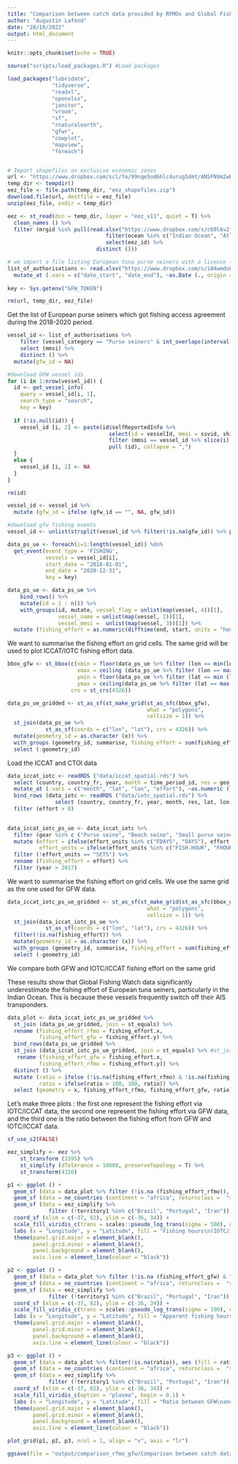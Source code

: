 ```yaml
---
title: "Comparison between catch data provided by RFMOs and Global Fishing Watch"
author: "Augustin Lafond"
date: "28/10/2022"
output: html_document
---
```


```r
knitr::opts_chunk$set(echo = TRUE)
```



```r

source("scripts/load_packages.R") #Load packages

load_packages("lubridate",
              "tidyverse",
              "readxl",
              "openxlsx",
              "janitor",
              "vroom",
              "sf",
              "rnaturalearth", 
              "gfwr", 
              "cowplot",
              "mapview",
              "foreach")


# Import shapefiles on exclusive economic zones
url <- "https://www.dropbox.com/scl/fo/99nqe5od6hlc4urug5dmt/ANSFN9m2wHBuVvQOs3O1Lgg?rlkey=ni426isn7pgs4jt9x9nn9u1qn&dl=1"
temp_dir <- tempdir()
eez_file <- file.path(temp_dir, "eez_shapefiles.zip")
download.file(url, destfile = eez_file)
unzip(eez_file, exdir = temp_dir)

eez <- st_read(dsn = temp_dir, layer = "eez_v11", quiet = T) %>%
  clean_names () %>%
  filter (mrgid %in% pull(read.xlsx("https://www.dropbox.com/s/c69l6v2fn6ljg5c/eez_id.xlsx?dl=1") %>% 
                               filter(ocean %in% c("Indian Ocean", "Atlantic Ocean")) %>%
                               select(eez_id) %>% 
                            distinct ()))

# we import a file listing European tuna purse seiners with a licence to fish in southern countries
list_of_authorisations <- read.xlsx("https://www.dropbox.com/s/i04wmdn0criseov/List%20of%20authorizations.xlsx?dl=1") %>%
  mutate_at (.vars = c("date_start", "date_end"), ~as.Date (., origin = "1899-12-30"))
  
key <- Sys.getenv("GFW_TOKEN")

rm(url, temp_dir, eez_file)           
```

Get the list of European purse seiners which got fishing access agreement during the 2018-2020 period. 

```r

vessel_id <- list_of_authorisations %>% 
    filter (vessel_category == "Purse seiners" & int_overlaps(interval(date_start, date_end), interval(ymd("2018-01-01"), ymd("2020-12-31")))) %>%
    select (mmsi) %>%
    distinct () %>% 
  mutate(gfw_id = NA)

```

```r
#download GFW vessel ids
for (i in 1:nrow(vessel_id)) {
  id <- get_vessel_info(
    query = vessel_id[i, 1],
    search_type = "search",
    key = key) 
  
  if (!is.null(id)) {
    vessel_id [i, 2] <- paste(id$selfReportedInfo %>% 
                                select(id = vesselId, mmsi = ssvid, shipname) %>%
                                filter (mmsi == vessel_id %>% slice(i) %>% pull(mmsi) & !is.na(shipname)) %>% # in some cases the mmsi found is different from the one indicated in the search
                                pull (id), collapse = ",")
  }
  else {
    vessel_id [i, 2] <- NA
  }
}

rm(id)

vessel_id <- vessel_id %>%
  mutate (gfw_id = ifelse (gfw_id == "", NA, gfw_id))

#download gfw fishing events
vessel_id <- unlist(strsplit(vessel_id %>% filter(!is.na(gfw_id)) %>% pull(gfw_id), ","))

data_ps_ue <- foreach(i=1:length(vessel_id)) %do% 
  get_event(event_type = 'FISHING',
            vessels = vessel_id[i],
            start_date = "2018-01-01",
            end_date = "2020-12-31",
            key = key)

data_ps_ue <- data_ps_ue %>%
    bind_rows() %>%
    mutate(id = 1 : n()) %>%
    with_groups(id, mutate, vessel_flag = unlist(map(vessel, 4))[1],
                vessel_name = unlist(map(vessel, 2))[1],
                vessel_mmsi =  unlist(map(vessel, 3))[1]) %>%
  mutate (fishing_effort = as.numeric(difftime(end, start, units = "hours")))

```

We want to summarise the fishing effort on grid cells. The same grid will be used to plot ICCAT/IOTC fishing effort data. 

```r

bbox_gfw <- st_bbox(c(xmin = floor(data_ps_ue %>% filter (lon == min(lon)) %>% distinct (lon) %>% pull ()), 
                      xmax = ceiling (data_ps_ue %>% filter (lon == max (lon)) %>% distinct (lon) %>% pull ()), 
                      ymin = floor(data_ps_ue %>% filter (lat == min (lat)) %>% distinct (lat) %>% pull ()),
                      ymax = ceiling(data_ps_ue %>% filter (lat == max (lat)) %>% distinct (lat) %>% pull ())),  
                    crs = st_crs(4326))

data_ps_ue_gridded <- st_as_sf(st_make_grid(st_as_sfc(bbox_gfw),
                                            what = "polygons", 
                                            cellsize = 1)) %>%
  st_join(data_ps_ue %>%
            st_as_sf(coords = c("lon", "lat"), crs = 4326)) %>% 
  mutate(geometry_id = as.character (x)) %>%
  with_groups (geometry_id, summarise, fishing_effort = sum(fishing_effort, na.rm = T)) %>%
  select (-geometry_id)

```

Load the ICCAT and CTOI data

```r

data_iccat_iotc <- readRDS ("data/iccat_spatial.rds") %>%
  select (country, country_fr, year, month = time_period_id, res = geo_strata_code, lat = y_lat, lon = x_lon, effort = eff1, effort_units = eff1type, fad_associated, ocean, gear, catch, species, species_fr, species_lat, eez, fao_area) %>% 
  mutate_at (.vars = c("month", "lat", "lon", "effort"), ~as.numeric (.)) %>%
  bind_rows (data_iotc <- readRDS ("data/iotc_spatial.rds") %>% 
               select (country, country_fr, year, month, res, lat, lon, effort, effort_units, fad_associated, ocean, gear, catch, species, species_fr, species_lat, eez, fao_area)) %>%
  filter (effort > 0)
               

```

```r

data_iccat_iotc_ps_ue <- data_iccat_iotc %>%
  filter (gear %in% c ("Purse seine", "Beach seine", "Small purse seine") & country %in% c("Spain", "France", "Italy")) %>%
  mutate (effort = ifelse(effort_units %in% c("FDAYS", "DAYS"), effort * 24, effort),
          effort_units = ifelse(effort_units %in% c("FISH.HOUR", "FHOURS", "FDAYS", "DAYS"), "Hours", effort_units)) %>%
  filter (!effort_units == "SETS") %>%
  rename (fishing_effort = effort) %>%
  filter (year > 2017)

```

We want to summarise the fishing effort on grid cells. We use the same grid as the one used for GFW data. 

```r

data_iccat_iotc_ps_ue_gridded <- st_as_sf(st_make_grid(st_as_sfc(bbox_gfw),
                                            what = "polygons", 
                                            cellsize = 1)) %>%
  st_join(data_iccat_iotc_ps_ue %>%
            st_as_sf(coords = c("lon", "lat"), crs = 4326)) %>% 
  filter(!is.na(fishing_effort)) %>%
  mutate(geometry_id = as.character (x)) %>%
  with_groups (geometry_id, summarise, fishing_effort = sum(fishing_effort, na.rm = T)) %>%
  select (-geometry_id)

```

We compare both GFW and IOTC/ICCAT fishing effort on the same grid 

These results show that Global Fishing Watch data significantly underestimate the fishing effort of European tuna seiners, particularly in the Indian Ocean. This is because these vessels frequently switch off their AIS transponders.

```r

data_plot <- data_iccat_iotc_ps_ue_gridded %>%
  st_join (data_ps_ue_gridded, join = st_equals) %>%
  rename (fishing_effort_rfmo = fishing_effort.x, 
          fishing_effort_gfw = fishing_effort.y) %>%
  bind_rows(data_ps_ue_gridded %>%
  st_join (data_iccat_iotc_ps_ue_gridded, join = st_equals) %>% #st_join only do a left join, this why we do two simultaneous st_join to keep grid cells appearing only in data_ps_ie_gridded and data_iccat_iotc_ps_ue_gridded
   rename (fishing_effort_gfw = fishing_effort.x, 
          fishing_effort_rfmo = fishing_effort.y)) %>%
  distinct () %>%
  mutate (ratio = ifelse (!is.na(fishing_effort_rfmo) & !is.na(fishing_effort_gfw), round((fishing_effort_gfw * 100)/fishing_effort_rfmo, 1), NA),
          ratio = ifelse(ratio > 100, 100, ratio)) %>%
  select (geometry = x, fishing_effort_rfmo, fishing_effort_gfw, ratio)

```

Let's make three plots : the first one represent the fishing effort via IOTC/ICCAT data, the second one represent the fishing effort via GFW data, and the third one is the ratio between the fishing effort from GFW and IOTC/ICCAT data. 

```r
sf_use_s2(FALSE)

eez_simplify <- eez %>%
    st_transform (3395) %>%
    st_simplify (dTolerance = 10000, preserveTopology = T) %>%
    st_transform(4326)

p1 <- ggplot () +
  geom_sf (data = data_plot %>% filter (!is.na (fishing_effort_rfmo)), aes (fill = fishing_effort_rfmo), lwd = 0) +
  geom_sf (data = ne_countries (continent = "africa", returnclass =  "sf")) + 
  geom_sf (data = eez_simplify %>%
             filter (!territory1 %in% c("Brazil", "Portugal", "Iran")), alpha = 0, color = "grey10") +
  coord_sf (xlim = c(-37, 82), ylim = c(-36, 34)) +
  scale_fill_viridis_c(trans = scales::pseudo_log_trans(sigma = 500), option = "plasma") +
  labs (x = "Longitude", y = "Latitude", fill = "Fishing hours\n(IOTC/ICCAT)") +
  theme(panel.grid.major = element_blank(), 
        panel.grid.minor = element_blank(), 
        panel.background = element_blank(), 
        axis.line = element_line(colour = "black")) 

p2 <- ggplot () +
  geom_sf (data = data_plot %>% filter (!is.na (fishing_effort_gfw) & fishing_effort_gfw != 0), aes (fill = fishing_effort_gfw), lwd = 0) +
  geom_sf (data = ne_countries (continent = "africa", returnclass =  "sf")) + 
  geom_sf (data = eez_simplify %>%
             filter (!territory1 %in% c("Brazil", "Portugal", "Iran")), alpha = 0, color = "grey10") +
  coord_sf (xlim = c(-37, 82), ylim = c(-36, 34)) +
  scale_fill_viridis_c(trans = scales::pseudo_log_trans(sigma = 100), option = "plasma") +
  labs (x = "Longitude", y = "Latitude", fill = "Apparent fishing hours\n(GFW)") +
  theme(panel.grid.major = element_blank(), 
        panel.grid.minor = element_blank(), 
        panel.background = element_blank(), 
        axis.line = element_line(colour = "black")) 

p3 <- ggplot () +
  geom_sf (data = data_plot %>% filter(!is.na(ratio)), aes (fill = ratio), lwd = 0) +
  geom_sf (data = ne_countries (continent = "africa", returnclass =  "sf")) + 
  geom_sf (data = eez_simplify %>%
             filter (!territory1 %in% c("Brazil", "Portugal", "Iran")), alpha = 0, color = "grey10") +
  coord_sf (xlim = c(-37, 82), ylim = c(-36, 34)) +
  scale_fill_viridis_c(option = "plasma", begin = 0.1) +
  labs (x = "Longitude", y = "Latitude", fill = "Ratio between GFW\nand IOTC/ICCAT data\n(%)") +
  theme(panel.grid.major = element_blank(), 
        panel.grid.minor = element_blank(), 
        panel.background = element_blank(), 
        axis.line = element_line(colour = "black")) 

plot_grid(p1, p2, p3, ncol = 1, align = "v", axis = "lr") 

ggsave(file = "output/comparison_rfmo_gfw/Comparison between catch data provided by RFMOs and Global Fishing Watc.png", width = 210, height = 297, unit = "mm", limitsize = FALSE)

```


